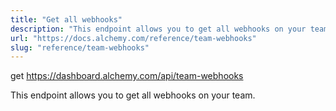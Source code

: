 ```yaml
---
title: "Get all webhooks"
description: "This endpoint allows you to get all webhooks on your team."
url: "https://docs.alchemy.com/reference/team-webhooks"
slug: "reference/team-webhooks"
---
```


get https://dashboard.alchemy.com/api/team-webhooks

This endpoint allows you to get all webhooks on your team.
